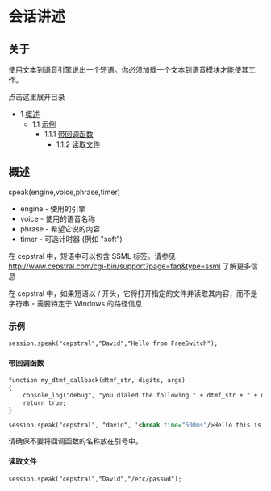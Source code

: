 # 会话讲述

## 关于

使用文本到语音引擎说出一个短语。你必须加载一个文本到语音模块才能使其工作。

点击这里展开目录

* 1 [概述](#概述)
   * 1.1 [示例](#示例)
      * 1.1.1 [带回调函数](#带回调函数)
         * 1.1.2 [读取文件](#读取文件)

## 概述

speak(engine,voice,phrase,timer)

* engine - 使用的引擎
* voice - 使用的语音名称
* phrase - 希望它说的内容
* timer - 可选计时器 (例如 "soft")

在 cepstral 中，短语中可以包含 SSML 标签。请参见 <http://www.cepstral.com/cgi-bin/support?page=faq&type=ssml> 了解更多信息

在 cepstral 中，如果短语以 / 开头，它将打开指定的文件并读取其内容，而不是字符串 - 需要特定于 Windows 的路径信息

### 示例

```xml
session.speak("cepstral","David","Hello from FreeSwitch");
```

#### 带回调函数

```xml
function my_dtmf_callback(dtmf_str, digits, args)
{
    console_log("debug", "you dialed the following " + dtmf_str + " + digits + "\n");
    return true;
}

session.speak("cepstral", "david", '<break time="500ms"/>Hello this is a test of the break tag', my_dtmf_callback);
```

请确保不要将回调函数的名称放在引号中。

#### 读取文件

```xml
session.speak("cepstral","David","/etc/passwd");
```